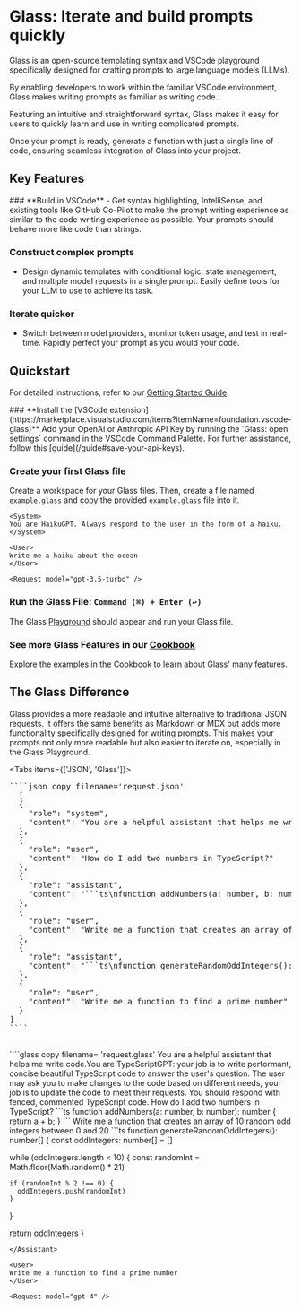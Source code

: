 
# Glass: Iterate and build prompts quickly

Glass is an open-source templating syntax and VSCode playground specifically designed for crafting prompts to large language models (LLMs).

By enabling developers to work within the familiar VSCode environment, Glass makes writing prompts as familiar as writing code.

Featuring an intuitive and straightforward syntax, Glass makes it easy for users to quickly learn and use in writing complicated prompts.

Once your prompt is ready, generate a function with just a single line of code, ensuring seamless integration of Glass into your project.

## Key Features

<Steps>
### **Build in VSCode**
   - Get syntax highlighting, IntelliSense, and existing tools like GitHub Co-Pilot to make the prompt writing experience as similar to the code writing experience as possible. Your prompts should behave more like code than strings.

### **Construct complex prompts**
   - Design dynamic templates with conditional logic, state management, and multiple model requests in a single prompt. Easily define tools for your LLM to use to achieve its task.

### **Iterate quicker**
   - Switch between model providers, monitor token usage, and test in real-time. Rapidly perfect your prompt as you would your code.
</Steps>



## Quickstart
For detailed instructions, refer to our [Getting Started Guide](/guide).

<Steps>
### **Install the [VSCode extension](https://marketplace.visualstudio.com/items?itemName=foundation.vscode-glass)**
Add your OpenAI or Anthropic API Key by running the `Glass: open settings` command in the VSCode Command Palette. For further assistance, follow this [guide](/guide#save-your-api-keys).

### **Create your first Glass file**
Create a workspace for your Glass files. Then, create a file named `example.glass` and copy the provided `example.glass` file into it.

```glass copy filename="example.glass"
<System>
You are HaikuGPT. Always respond to the user in the form of a haiku.
</System>

<User>
Write me a haiku about the ocean
</User>

<Request model="gpt-3.5-turbo" />
```
### **Run the Glass File: `Command (⌘) + Enter (↩)`**
The Glass [Playground](/playground) should appear and run your Glass file.

### **See more Glass Features in our [Cookbook](/examples)**
Explore the examples in the Cookbook to learn about Glass' many features.

</Steps>


## The Glass Difference

Glass provides a more readable and intuitive alternative to traditional JSON requests. It offers the same benefits as Markdown or MDX but adds more functionality specifically designed for writing prompts. This makes your prompts not only more readable but also easier to iterate on, especially in the Glass Playground.

<Tabs items={['JSON', 'Glass']}>
  <Tab>
  <pre style={{ whiteSpace: 'pre-wrap', wordWrap: 'break-word', overflowWrap: 'break-word', overflow: 'hidden'}}>
````json copy filename='request.json'
  [
  {
    "role": "system",
    "content": "You are a helpful assistant that helps me write code. You are TypeScriptGPT: your job is to write performant, concise beautiful TypeScript code to answer the user's question. The user may ask you to make changes to the code based on different needs, your job is to update the code to meet their requests. You should respond with fenced, commented TypeScript code."
  },
  {
    "role": "user",
    "content": "How do I add two numbers in TypeScript?"
  },
  {
    "role": "assistant",
    "content": "```ts\nfunction addNumbers(a: number, b: number): number {\n  return a + b;\n}\n```"
  },
  {
    "role": "user",
    "content": "Write me a function that creates an array of 10 random odd integers between 0 and 20"
  },
  {
    "role": "assistant",
    "content": "```ts\nfunction generateRandomOddIntegers(): number[] {\n  const oddIntegers: number[] = [];\n\n  while (oddIntegers.length < 10) {\n    const randomInt = Math.floor(Math.random() * 21);\n\n    if (randomInt % 2 !== 0) {\n      oddIntegers.push(randomInt);\n    }\n  }\n\n  return oddIntegers;\n}\n```"
  },
  {
    "role": "user",
    "content": "Write me a function to find a prime number"
  }
]
````
    </pre>
  </Tab>
  <Tab>
````glass copy filename= 'request.glass'
<System>
You are a helpful assistant that helps me write code.You are TypeScriptGPT: your job is to write performant, concise beautiful TypeScript code to answer the user's question. The user may ask you to make changes to the code based on different needs, your job is to update the code to meet their requests. You should respond with fenced, commented TypeScript code.
</System>

<User>
How do I add two numbers in TypeScript?
</User>

<Assistant>
```ts
function addNumbers(a: number, b: number): number {
  return a + b;
}
```
</Assistant>

<User>
Write me a function that creates an array of 10 random odd integers between 0 and 20
</User>

<Assistant>
```ts
function generateRandomOddIntegers(): number[] {
  const oddIntegers: number[] = []

  while (oddIntegers.length < 10) {
    const randomInt = Math.floor(Math.random() * 21)

    if (randomInt % 2 !== 0) {
      oddIntegers.push(randomInt)
    }
  }

  return oddIntegers
}
```
</Assistant>

<User>
Write me a function to find a prime number
</User>

<Request model="gpt-4" />
````
  </Tab>
</Tabs>
